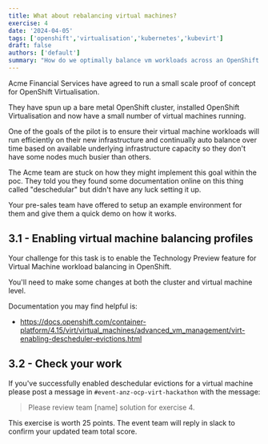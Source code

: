 ```yaml
---
title: What about rebalancing virtual machines?
exercise: 4
date: '2024-04-05'
tags: ['openshift','virtualisation','kubernetes','kubevirt']
draft: false
authors: ['default']
summary: "How do we optimally balance vm workloads across an OpenShift cluster?"
---
```


Acme Financial Services have agreed to run a small scale proof of concept for OpenShift Virtualisation.

They have spun up a bare metal OpenShift cluster, installed OpenShift Virtualisation and now have a small number of virtual machines running.

One of the goals of the pilot is to ensure their virtual machine workloads will run efficiently on their new infrastructure and continually auto balance over time based on available underlying infrastructure capacity so they don't have some nodes much busier than others.

The Acme team are stuck on how they might implement this goal within the poc. They told you they found some documentation online on this thing called "deschedular" but didn't have any luck setting it up.

Your pre-sales team have offered to setup an example environment for them and give them a quick demo on how it works.


## 3.1 - Enabling virtual machine balancing profiles

Your challenge for this task is to enable the Technology Preview feature for Virtual Machine workload balancing in OpenShift.

You'll need to make some changes at both the cluster and virtual machine level.

Documentation you may find helpful is:
- https://docs.openshift.com/container-platform/4.15/virt/virtual_machines/advanced_vm_management/virt-enabling-descheduler-evictions.html


## 3.2 - Check your work

If you've successfully enabled deschedular evictions for a virtual machine please post a message in `#event-anz-ocp-virt-hackathon` with the message:

> Please review team [name] solution for exercise 4.

This exercise is worth 25 points. The event team will reply in slack to confirm your updated team total score.
